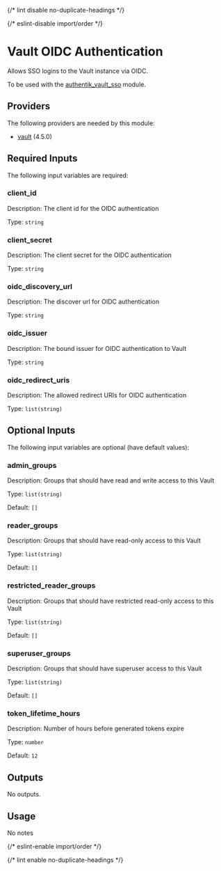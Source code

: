 
{/* lint disable no-duplicate-headings */}

{/* eslint-disable import/order */}
<ModuleHeader name="vault_auth_oidc" sourceHref="https://github.com/Panfactum/stack/tree/__PANFACTUM_VERSION_EDGE__/packages/infrastructure/vault_auth_oidc" status="stable" type="direct"/>

# Vault OIDC Authentication

Allows SSO logins to the Vault instance via OIDC.

To be used with the [authentik\_vault\_sso](/docs/edge/reference/infrastructure-modules/authentik/authentik\_vault\_sso) module.

## Providers

The following providers are needed by this module:

- [vault](https://registry.terraform.io/providers/hashicorp/vault/4.5.0/docs) (4.5.0)

## Required Inputs

The following input variables are required:

### client\_id

Description: The client id for the OIDC authentication

Type: `string`

### client\_secret

Description: The client secret for the OIDC authentication

Type: `string`

### oidc\_discovery\_url

Description: The discover url for OIDC authentication

Type: `string`

### oidc\_issuer

Description: The bound issuer for OIDC authentication to Vault

Type: `string`

### oidc\_redirect\_uris

Description: The allowed redirect URIs for OIDC authentication

Type: `list(string)`

## Optional Inputs

The following input variables are optional (have default values):

### admin\_groups

Description: Groups that should have read and write access to this Vault

Type: `list(string)`

Default: `[]`

### reader\_groups

Description: Groups that should have read-only access to this Vault

Type: `list(string)`

Default: `[]`

### restricted\_reader\_groups

Description: Groups that should have restricted read-only access to this Vault

Type: `list(string)`

Default: `[]`

### superuser\_groups

Description: Groups that should have superuser access to this Vault

Type: `list(string)`

Default: `[]`

### token\_lifetime\_hours

Description: Number of hours before generated tokens expire

Type: `number`

Default: `12`

## Outputs

No outputs.

## Usage

No notes

{/* eslint-enable import/order */}

{/* lint enable no-duplicate-headings */}
